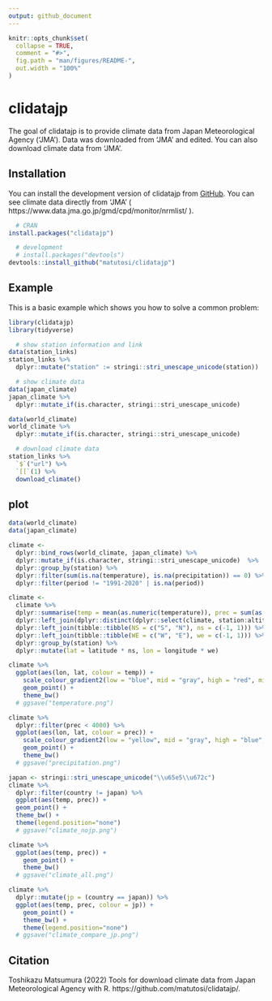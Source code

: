 ```yaml
---
output: github_document
---
```


<!-- README.md is generated from README.Rmd. Please edit that file -->

```r
knitr::opts_chunk$set(
  collapse = TRUE,
  comment = "#>",
  fig.path = "man/figures/README-",
  out.width = "100%"
)
```

# clidatajp

<!-- badges: start -->
<!-- badges: end -->

The goal of clidatajp is to provide climate data from Japan Meteorological Agency ('JMA').
Data was downloaded from 'JMA' and edited. 
You can also download climate data from 'JMA'. 

## Installation

You can install the development version of clidatajp from [GitHub](https://github.com/).
You can see climate data directly from 'JMA' ( https://www.data.jma.go.jp/gmd/cpd/monitor/nrmlist/ ). 

``` r
  # CRAN
install.packages("clidatajp")

  # development
  # install.packages("devtools")
devtools::install_github("matutosi/clidatajp")
```

## Example

This is a basic example which shows you how to solve a common problem:

```r
library(clidatajp)
library(tidyverse)

  # show station information and link
data(station_links)
station_links %>%
  dplyr::mutate("station" := stringi::stri_unescape_unicode(station))

  # show climate data
data(japan_climate)
japan_climate %>%
  dplyr::mutate_if(is.character, stringi::stri_unescape_unicode)

data(world_climate)
world_climate %>%
  dplyr::mutate_if(is.character, stringi::stri_unescape_unicode)

  # download climate data
station_links %>%
  `$`("url") %>%
  `[[`(1) %>%
  download_climate()
```

## plot

```r
data(world_climate)
data(japan_climate)

climate <- 
  dplyr::bind_rows(world_climate, japan_climate) %>%
  dplyr::mutate_if(is.character, stringi::stri_unescape_unicode)  %>%
  dplyr::group_by(station) %>%
  dplyr::filter(sum(is.na(temperature), is.na(precipitation)) == 0) %>%
  dplyr::filter(period != "1991-2020" | is.na(period))

climate <- 
  climate %>%
  dplyr::summarise(temp = mean(as.numeric(temperature)), prec = sum(as.numeric(precipitation))) %>%
  dplyr::left_join(dplyr::distinct(dplyr::select(climate, station:altitude))) %>%
  dplyr::left_join(tibble::tibble(NS = c("S", "N"), ns = c(-1, 1))) %>%
  dplyr::left_join(tibble::tibble(WE = c("W", "E"), we = c(-1, 1))) %>%
  dplyr::group_by(station) %>%
  dplyr::mutate(lat = latitude * ns, lon = longitude * we)

climate %>%
  ggplot(aes(lon, lat, colour = temp)) +
    scale_colour_gradient2(low = "blue", mid = "gray", high = "red", midpoint = 15) + 
    geom_point() + 
    theme_bw()
  # ggsave("temperature.png")

climate %>%
  dplyr::filter(prec < 4000) %>%
  ggplot(aes(lon, lat, colour = prec)) +
    scale_colour_gradient2(low = "yellow", mid = "gray", high = "blue", midpoint = 1500) + 
    geom_point() + 
    theme_bw()
  # ggsave("precipitation.png")

japan <- stringi::stri_unescape_unicode("\\u65e5\\u672c")
climate %>%
  dplyr::filter(country != japan) %>%
  ggplot(aes(temp, prec)) + 
  geom_point() + 
  theme_bw() + 
  theme(legend.position="none")
  # ggsave("climate_nojp.png")

climate %>%
  ggplot(aes(temp, prec)) + 
    geom_point() + 
    theme_bw()
  # ggsave("climate_all.png")

climate %>%
  dplyr::mutate(jp = (country == japan)) %>%
  ggplot(aes(temp, prec, colour = jp)) + 
    geom_point() + 
    theme_bw() +
    theme(legend.position="none")
  # ggsave("climate_compare_jp.png")

```

## Citation

Toshikazu Matsumura (2022) Tools for download climate data from Japan Meteorological Agency with R. https://github.com/matutosi/clidatajp/.
